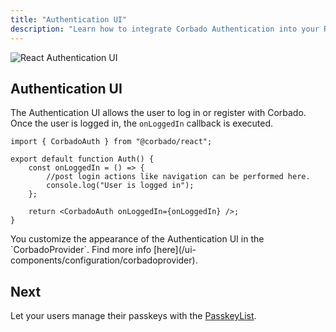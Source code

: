 ```yaml
---
title: "Authentication UI"
description: "Learn how to integrate Corbado Authentication into your React application."
---
```


![React Authentication UI](/images/frontend-integration/ui-components/corbado-auth/corbadoauth-component-dark.webp)

## Authentication UI

The Authentication UI allows the user to log in or register with Corbado.
Once the user is logged in, the `onLoggedIn` callback is executed.

```tsx components/Auth.tsx
import { CorbadoAuth } from "@corbado/react";

export default function Auth() {
    const onLoggedIn = () => {
        //post login actions like navigation can be performed here.
        console.log("User is logged in");
    };

    return <CorbadoAuth onLoggedIn={onLoggedIn} />;
}
```

<Note>
    You customize the appearance of the Authentication UI in the `CorbadoProvider`.
    Find more info [here](/ui-components/configuration/corbadoprovider).
</Note>

## Next

Let your users manage their passkeys with the [PasskeyList](/frontend-integration/react/passkeylist).